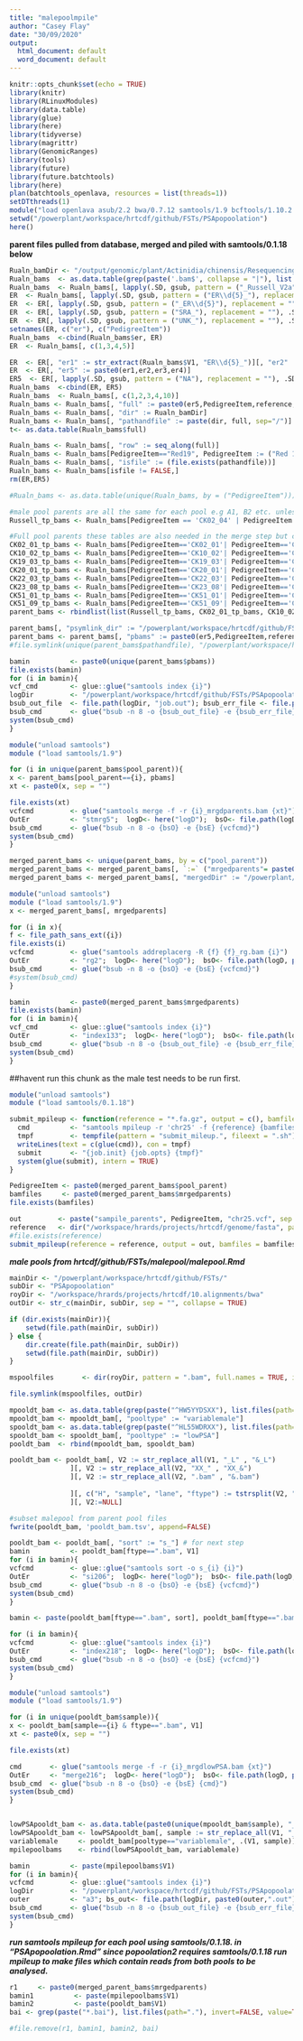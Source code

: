 ```yaml
---
title: "malepoolmpile"
author: "Casey Flay"
date: "30/09/2020"
output:
  html_document: default
  word_document: default
---
```


```r
knitr::opts_chunk$set(echo = TRUE)
library(knitr)
library(RLinuxModules)
library(data.table)
library(glue)
library(here)
library(tidyverse)
library(magrittr)
library(GenomicRanges)
library(tools)
library(future)
library(future.batchtools)
library(here)
plan(batchtools_openlava, resources = list(threads=1))
setDTthreads(1)
module("load openlava asub/2.2 bwa/0.7.12 samtools/1.9 bcftools/1.10.2 popoolation2 perlbrew/0.76")#old samtools module loaded for popoolation2
setwd("/powerplant/workspace/hrtcdf/github/FSTs/PSApopoolation")
here()
```

**parent files pulled from database, merged and piled with samtools/0.1.18 below**
```r
Rualn_bamDir <- "/output/genomic/plant/Actinidia/chinensis/Resequencing/Alignments/Russell_V2a.chromosomes.and.unassigned"
Rualn_bams  <- as.data.table(grep(paste('.bam$', collapse = "|"), list.files(path=Rualn_bamDir), invert=FALSE, value=TRUE))
Rualn_bams  <- Rualn_bams[, lapply(.SD, gsub, pattern = ("_Russell_V2a"), replacement = "&_Russell_V2a&"), .SDcols = colnames(Rualn_bams)][, c("er","reference",  "ext") := tstrsplit(V1, "&", fixed=TRUE)]
ER  <- Rualn_bams[, lapply(.SD, gsub, pattern = ("ER\\d{5}_"), replacement = ""), .SDcols = colnames(Rualn_bams)]
ER  <- ER[, lapply(.SD, gsub, pattern = ("_ER\\d{5}"), replacement = ""), .SDcols = colnames(Rualn_bams)]
ER  <- ER[, lapply(.SD, gsub, pattern = ("SRA_"), replacement = ""), .SDcols = colnames(Rualn_bams)]
ER  <- ER[, lapply(.SD, gsub, pattern = ("UNK_"), replacement = ""), .SDcols = colnames(Rualn_bams)]
setnames(ER, c("er"), c("PedigreeItem"))
Rualn_bams  <-cbind(Rualn_bams$er, ER)
ER  <- Rualn_bams[, c(1,3,4,5)]

ER  <- ER[, "er1" := str_extract(Rualn_bams$V1, "ER\\d{5}_")][, "er2" := str_extract(Rualn_bams$V1, "_ER\\d{5}")][, "er3" := str_extract(Rualn_bams$V1, "SRA_")][, "er4" := as.data.table(str_extract(Rualn_bams$V1, "UNK_"))]
ER  <- ER[, "er5" := paste0(er1,er2,er3,er4)]
ER5  <- ER[, lapply(.SD, gsub, pattern = ("NA"), replacement = ""), .SDcols = "er5"]
Rualn_bams  <-cbind(ER, ER5)
Rualn_bams  <- Rualn_bams[, c(1,2,3,4,10)]
Rualn_bams <- Rualn_bams[, "full" := paste0(er5,PedigreeItem,reference,ext)]
Rualn_bams <- Rualn_bams[, "dir" := Rualn_bamDir]
Rualn_bams <- Rualn_bams[, "pathandfile" := paste(dir, full, sep="/")]
t<- as.data.table(Rualn_bams$full)

Rualn_bams <- Rualn_bams[, "row" := seq_along(full)]
Rualn_bams <- Rualn_bams[PedigreeItem=="Red19", PedigreeItem := ("Red 19")]
Rualn_bams <- Rualn_bams[, "isfile" := (file.exists(pathandfile))]
Rualn_bams <- Rualn_bams[isfile != FALSE,]
rm(ER,ER5)
```

```r
#Rualn_bams <- as.data.table(unique(Rualn_bams, by = ("PedigreeItem")))

#male pool parents are all the same for each pool e.g A1, B2 etc. unless adding multiple copies of each.
Russell_tp_bams <- Rualn_bams[PedigreeItem == 'CK02_04' | PedigreeItem == 'CK06_01' | PedigreeItem == 'CK09_06'| PedigreeItem == 'CK13_02'| PedigreeItem =='CK20_01'| PedigreeItem =='CK51_06'| PedigreeItem =='Russell'][, `:=` ("pool_parent"= 'Russell', 'vcf' = paste(PedigreeItem, '_chr25_pile.vcf.gz',sep=""))]# only found "CK06_01","CK20_01","CK51_06". missing 'CK02_04', 'CK13_02','CK09_06'.

#Full pool parents these tables are also needed in the merge step but cant be used in a single table.
CK02_01_tp_bams <- Rualn_bams[PedigreeItem=='CK02_01'| PedigreeItem=='CK15_03'| PedigreeItem=='CK17_02'| PedigreeItem=='CK20_01'| PedigreeItem=='Bejing #36'| PedigreeItem == 'CK51_01'][, `:=` ("pool_parent"= 'CK02_01', 'vcf' = paste(PedigreeItem, '_chr25_pile.vcf.gz',sep=""))]#Full pool parents CK02_01
CK10_02_tp_bams <- Rualn_bams[PedigreeItem=='CK10_02'| PedigreeItem=='CK17_03'| PedigreeItem=='CK18_01'| PedigreeItem=='CK19_03'| PedigreeItem=='CK51_09'][, `:=` ("pool_parent"= 'CK10_02', 'vcf' = paste(PedigreeItem, '_chr25_pile.vcf.gz',sep=""))]#Full pool parents CK10_02
CK19_03_tp_bams <- Rualn_bams[PedigreeItem=='CK19_03'| PedigreeItem=='CK10_02'| PedigreeItem=='CK10_05'| PedigreeItem=='CK13_02'| PedigreeItem=='CK15_04'| PedigreeItem=='Bejing #36'| PedigreeItem=='CK51_01'][, `:=` ("pool_parent"= 'CK19_03', 'vcf' = paste(PedigreeItem, '_chr25_pile.vcf.gz',sep=""))]#Full pool parents CK19_03
CK20_01_tp_bams <- Rualn_bams[PedigreeItem=='CK20_01'| PedigreeItem=='CK02_01'| PedigreeItem=='CK09_11'| PedigreeItem=='CK10_03'][, `:=` ("pool_parent"= 'CK20_01', 'vcf' = paste(PedigreeItem, '_chr25_pile.vcf.gz',sep=""))]#Full pool parents CK20_01
CK22_03_tp_bams <- Rualn_bams[PedigreeItem=='CK22_03'| PedigreeItem=='CK23_08'| PedigreeItem=='CK51_09'][, `:=` ("pool_parent"= 'CK22_03', 'vcf' = paste(PedigreeItem, '_chr25_pile.vcf.gz',sep=""))]#Full pool parents CK22_03
CK23_08_tp_bams <- Rualn_bams[PedigreeItem=='CK23_08'| PedigreeItem=='CK01_01_01_01'| PedigreeItem=='CK15_03'| PedigreeItem=='CK16_01'| PedigreeItem=='CK22_03'][, `:=` ("pool_parent"= 'CK23_08', 'vcf' = paste(PedigreeItem, '_chr25_pile.vcf.gz',sep=""))]#Full pool parents CK23_08
CK51_01_tp_bams <- Rualn_bams[PedigreeItem=='CK51_01'| PedigreeItem=='CK02_01'| PedigreeItem=='CK17_03'| PedigreeItem=='CK19_03'][, `:=` ("pool_parent"= 'CK51_01', 'vcf' = paste(PedigreeItem, '_chr25_pile.vcf.gz',sep=""))]#Full pool parents CK51_01
CK51_09_tp_bams <- Rualn_bams[PedigreeItem=='CK51_09'| PedigreeItem=='CK02_04'| PedigreeItem=='CK06_01'| PedigreeItem=='CK10_02'| PedigreeItem=='CK15_04'| PedigreeItem=='CK22_03'][, `:=` ("pool_parent"= 'CK51_09', 'vcf' = paste(PedigreeItem, '_chr25_pile.vcf.gz',sep=""))]#Full pool parents CK51_09
parent_bams <- rbindlist(list(Russell_tp_bams, CK02_01_tp_bams, CK10_02_tp_bams, CK19_03_tp_bams, CK20_01_tp_bams, CK22_03_tp_bams, CK23_08_tp_bams, CK51_01_tp_bams, CK51_09_tp_bams))

parent_bams[, "psymlink_dir" := "/powerplant/workspace/hrtcdf/github/FSTs/parentpools"]
parent_bams <- parent_bams[, "pbams" := paste0(er5,PedigreeItem,reference, ext, sep="")]
#file.symlink(unique(parent_bams$pathandfile), "/powerplant/workspace/hrtcdf/github/FSTs/PSApopoolation")
```



```r
bamin          <- paste0(unique(parent_bams$pbams))
file.exists(bamin)
for (i in bamin){
vcf_cmd        <- glue::glue("samtools index {i}")
logDir         <- "/powerplant/workspace/hrtcdf/github/FSTs/PSApopoolation/logDir"
bsub_out_file  <- file.path(logDir, "job.out"); bsub_err_file <- file.path(logDir, "job.err")
bsub_cmd       <- glue("bsub -n 8 -o {bsub_out_file} -e {bsub_err_file} {vcf_cmd}")
system(bsub_cmd)
}
```

```r
module("unload samtools")
module ("load samtools/1.9")

for (i in unique(parent_bams$pool_parent)){ 
x <- parent_bams[pool_parent=={i}, pbams]
xt <- paste0(x, sep = "")

file.exists(xt)
vcfcmd         <- glue("samtools merge -f -r {i}_mrgdparents.bam {xt}")
OutEr          <- "stmrg5";  logD<- here("logD");  bsO<- file.path(logD, paste0(OutEr,".out")); bsE<- file.path(logD, paste0(OutEr,".err"))
bsub_cmd       <- glue("bsub -n 8 -o {bsO} -e {bsE} {vcfcmd}")
system(bsub_cmd)
}
```

```r
merged_parent_bams <- unique(parent_bams, by = c("pool_parent"))
merged_parent_bams <- merged_parent_bams[, `:=` ("mrgedparents"= paste0(merged_parent_bams$pool_parent, "_mrgdparents.bam", sep=""))]
merged_parent_bams <- merged_parent_bams[, "mergedDir" := "/powerplant/workspace/hrtcdf/github/FSTs/PSApopoolation/"]
```

```r
module("unload samtools")
module ("load samtools/1.9")
x <- merged_parent_bams[, mrgedparents]

for (i in x){ 
f <- file_path_sans_ext({i})
file.exists(i)
vcfcmd         <- glue("samtools addreplacerg -R {f} {f}_rg.bam {i}")
OutEr          <- "rg2";  logD<- here("logD");  bsO<- file.path(logD, paste0(OutEr,".out")); bsE<- file.path(logD, paste0(OutEr,".err"))
bsub_cmd       <- glue("bsub -n 8 -o {bsO} -e {bsE} {vcfcmd}")
#system(bsub_cmd)
}
```


```r
bamin          <- paste0(merged_parent_bams$mrgedparents)
file.exists(bamin)
for (i in bamin){
vcf_cmd        <- glue::glue("samtools index {i}")
OutEr          <- "index133";  logD<- here("logD");  bsO<- file.path(logD, paste0(OutEr,".out")); bsE<- file.path(logD, paste0(OutEr,".err"))
bsub_cmd       <- glue("bsub -n 8 -o {bsub_out_file} -e {bsub_err_file} {vcf_cmd}")
system(bsub_cmd)
}
```
##havent run this chunk as the male test needs to be run first.
```r
module("unload samtools")
module ("load samtools/0.1.18")

submit_mpileup <- function(reference = "*.fa.gz", output = c(), bamfiles = c(), job.init = "asub", job.opts = "-q normal") {
  cmd          <- "samtools mpileup -r 'chr25' -f {reference} {bamfiles} > {out}" 
  tmpf         <- tempfile(pattern = "submit_mileup.", fileext = ".sh")
  writeLines(text = c(glue(cmd)), con = tmpf)
  submit       <- "{job.init} {job.opts} {tmpf}"
  system(glue(submit), intern = TRUE)
}

PedigreeItem <- paste0(merged_parent_bams$pool_parent)
bamfiles     <- paste0(merged_parent_bams$mrgedparents)
file.exists(bamfiles)

out         <- paste("sampile_parents", PedigreeItem, "chr25.vcf", sep = "_")
reference   <- dir("/workspace/hrards/projects/hrtcdf/genome/fasta", pattern = ".*\\.gz$", full.names = TRUE)
#file.exists(reference)
submit_mpileup(reference = reference, output = out, bamfiles = bamfiles)
```





***male pools from hrtcdf/github/FSTs/malepool/malepool.Rmd***
```r
mainDir <- "/powerplant/workspace/hrtcdf/github/FSTs/"
subDir <- "PSApopoolation"
royDir <- "/workspace/hrards/projects/hrtcdf/10.alignments/bwa"
outDir <- str_c(mainDir, subDir, sep = "", collapse = TRUE)

if (dir.exists(mainDir)){
    setwd(file.path(mainDir, subDir))
} else {
    dir.create(file.path(mainDir, subDir))
    setwd(file.path(mainDir, subDir))
}

mspoolfiles       <- dir(royDir, pattern = ".bam", full.names = TRUE, include.dirs = TRUE)

file.symlink(mspoolfiles, outDir)
```

```r
mpooldt_bam <- as.data.table(grep(paste("^HW5YYDSXX"), list.files(path="."), invert=FALSE, value=TRUE))
mpooldt_bam <- mpooldt_bam[, "pooltype" := "variablemale"]
spooldt_bam <- as.data.table(grep(paste("^HL55WDRXX"), list.files(path="."), invert=FALSE, value=TRUE))
spooldt_bam <- spooldt_bam[, "pooltype" := "lowPSA"]
pooldt_bam  <- rbind(mpooldt_bam, spooldt_bam)

pooldt_bam <- pooldt_bam[, V2 := str_replace_all(V1, "_L" , "&_L")
               ][, V2 := str_replace_all(V2, "XX_" , "XX_&")
               ][, V2 := str_replace_all(V2, ".bam" , "&.bam") 
                 
               ][, c("H", "sample", "lane", "ftype") := tstrsplit(V2, "&", fixed=TRUE)
               ][, V2:=NULL]

#subset malepool from parent pool files
fwrite(pooldt_bam, 'pooldt_bam.tsv', append=FALSE)
```

```r
pooldt_bam <- pooldt_bam[, "sort" := "s_"] # for next step
bamin          <- pooldt_bam[ftype==".bam", V1]
for (i in bamin){
vcfcmd         <- glue::glue("samtools sort -o s_{i} {i}")
OutEr          <- "si206";  logD<- here("logD");  bsO<- file.path(logD, paste0(OutEr,".out")); bsE<- file.path(logD, paste0(OutEr,".err"))
bsub_cmd       <- glue("bsub -n 8 -o {bsO} -e {bsE} {vcfcmd}")
system(bsub_cmd)
}
```

```r
bamin <- paste(pooldt_bam[ftype==".bam", sort], pooldt_bam[ftype==".bam", V1], sep="")

for (i in bamin){
vcfcmd         <- glue::glue("samtools index {i}")
OutEr          <- "index218";  logD<- here("logD");  bsO<- file.path(logD, paste0(OutEr,".out")); bsE<- file.path(logD, paste0(OutEr,".err"))
bsub_cmd       <- glue("bsub -n 8 -o {bsO} -e {bsE} {vcfcmd}")
system(bsub_cmd)
}
```

```r
module("unload samtools")
module ("load samtools/1.9")

for (i in unique(pooldt_bam$sample)){ 
x <- pooldt_bam[sample=={i} & ftype==".bam", V1]
xt <- paste0(x, sep = "")

file.exists(xt)

cmd       <- glue("samtools merge -f -r {i}_mrgdlowPSA.bam {xt}")
OutEr     <- "merge216";  logD<- here("logD");  bsO<- file.path(logD, paste0(OutEr,".out")); bsE<- file.path(logD, paste0(OutEr,".err"))
bsub_cmd  <- glue("bsub -n 8 -o {bsO} -e {bsE} {cmd}")
system(bsub_cmd)
}
```
```r

```

```r
lowPSApooldt_bam <- as.data.table(paste0(unique(mpooldt_bam$sample), "_mrgdlowPSA.bam"))
lowPSApooldt_bam <- lowPSApooldt_bam[, sample := str_replace_all(V1, "_mrgdlowPSA.bam" , "")]
variablemale     <- pooldt_bam[pooltype=="variablemale", .(V1, sample)]
mpilepoolbams    <- rbind(lowPSApooldt_bam, variablemale)
```

```r
bamin          <- paste(mpilepoolbams$V1)
for (i in bamin){
vcfcmd         <- glue::glue("samtools index {i}")
logDir         <- "/powerplant/workspace/hrtcdf/github/FSTs/PSApopoolation/logDir"
outer          <- "a3"; bs_out<- file.path(logDir, paste0(outer,".out")); bs_err<- file.path(logDir, paste0(outer,".err"))
bsub_cmd       <- glue("bsub -n 8 -o {bsub_out_file} -e {bsub_err_file} {vcfcmd}")
system(bsub_cmd)
}
```


***run samtools mpileup for each pool using samtools/0.1.18. in "PSApopoolation.Rmd" since popoolation2 requires samtools/0.1.18 run mpileup to make files which contain reads from both pools to be analysed.***


```r
r1     <- paste0(merged_parent_bams$mrgedparents)
bamin1          <- paste(mpilepoolbams$V1)
bamin2          <- paste(pooldt_bam$V1)
bai <- grep(paste("*.bai"), list.files(path="."), invert=FALSE, value=TRUE)

#file.remove(r1, bamin1, bamin2, bai)
```

